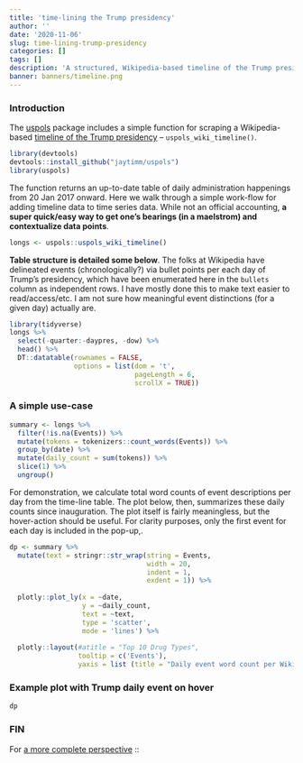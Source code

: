 ```yaml
---
title: 'time-lining the Trump presidency'
author: ''
date: '2020-11-06'
slug: time-lining-trump-presidency
categories: []
tags: []
description: 'A structured, Wikipedia-based timeline of the Trump presidency.'
banner: banners/timeline.png
---
```



### Introduction

The [uspols](https://github.com/jaytimm/uspols) package includes a simple function for scraping a Wikipedia-based [timeline of the Trump presidency](https://en.wikipedia.org/wiki/Timeline_of_the_Donald_Trump_presidency) --  `uspols_wiki_timeline()`.  


```r
library(devtools)
devtools::install_github("jaytimm/uspols")
library(uspols) 
```


The function returns an up-to-date table of daily administration happenings from 20 Jan 2017 onward.  Here we walk through a simple work-flow for adding timeline data to time series data. While not an official accounting, **a super quick/easy way to get one's bearings (in a maelstrom) and contextualize data points**.  

```r
longs <- uspols::uspols_wiki_timeline()
```


**Table structure is detailed some below**.  The folks at Wikipedia have delineated events (chronologically?) via bullet points per each day of Trump's presidency, which have been enumerated here in the `bullets` column as independent rows.  I have mostly done this to make text easier to read/access/etc.  I am not sure how meaningful event distinctions (for a given day) actually are.   

```r
library(tidyverse)
longs %>%
  select(-quarter:-daypres, -dow) %>%
  head() %>%
  DT::datatable(rownames = FALSE, 
                options = list(dom = 't',
                               pageLength = 6,
                               scrollX = TRUE))
```




### A simple use-case

```r
summary <- longs %>%
  filter(!is.na(Events)) %>%
  mutate(tokens = tokenizers::count_words(Events)) %>%
  group_by(date) %>%
  mutate(daily_count = sum(tokens)) %>%
  slice(1) %>%
  ungroup()
```



For demonstration, we calculate total word counts of event descriptions per day from the time-line table.  The plot below, then, summarizes these daily counts since inauguration.  The plot itself is fairly meaningless, but the hover-action should be useful. For clarity purposes, only the first event for each day is included in the pop-up,.

```r
dp <- summary %>%
  mutate(text = stringr::str_wrap(string = Events,
                                  width = 20,
                                  indent = 1,
                                  exdent = 1)) %>%
  
  plotly::plot_ly(x = ~date, 
                  y = ~daily_count,
                  text = ~text,
                  type = 'scatter',
                  mode = 'lines') %>%
  
  plotly::layout(#atitle = "Top 10 Drug Types", 
                 tooltip = c('Events'),
                 yaxis = list (title = "Daily event word count per Wikipedia"))
```




### Example plot with Trump daily event on hover

```r
dp
```


### FIN

For [a more complete perspective](https://github.com/jaytimm/A-timeline-of-the-Trump-presidency#lest-we-forget) ::
